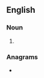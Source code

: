 ==English==

===Noun===
{{head|en|noun form}}

# {{plural of|microplate|lang=en}}

===Anagrams===
* {{anagrams|en|a=aceilmoprst|proclaimest}}